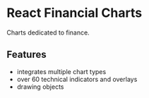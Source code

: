 
<Meta title="Features|Intro" />

# React Financial Charts

Charts dedicated to finance.

## Features

- integrates multiple chart types
- over 60 technical indicators and overlays
- drawing objects

<Preview>
    <StockChart />
</Preview>
